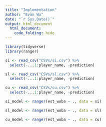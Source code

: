 ```yaml
---
title: "Implementation"
author: "Evan Wu"
date: "`r Sys.Date()`"
output: html_document
  html_document:
    code_folding: hide
---
```

```r
library(tidyverse)
library(ranger)

```

```r
si <- read_csv("CSVs/si.csv") %>% 
  select(-...1:player_name, -prediction)

sl <- read_csv("CSVs/sl.csv") %>% 
  select(-...1:player_name, -prediction)

cu <- read_csv("CSVs/cu.csv") %>% 
  select(-...1:player_name, -prediction)
```

```r
si_model <- ranger(est_woba ~ ., data = si)
```

```r
sl_model <- ranger(est_woba ~ ., data = sl)
```

```r
cu_model <- ranger(est_woba ~ ., data = cu)
```

